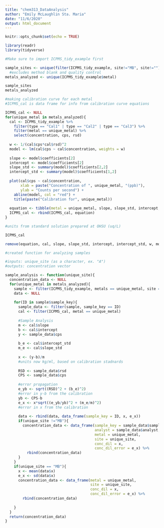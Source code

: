 ```yaml
---
title: "chem313_DataAnalysis"
author: "Emily McLaughlin Sta. Maria"
date: "11/6/2020"
output: html_document
---
```


```r
knitr::opts_chunk$set(echo = TRUE)
```

```r

library(readr)
library(tidyverse)

#Make sure to import ICPMS_tidy_example first


```

```r

sample_sites <- unique(filter(ICPMS_tidy_example, site!="MB", site!="")$site)
  #excludes method blank and quality control 
metals_analyzed <- unique(ICPMS_tidy_example$metal)

sample_sites
metals_analyzed

```

```r

#making calibration curve for each metal
#ICPMS_cal is data frame for info from calibration curve equations

ICPMS_cal <- NULL
for(unique_metal in metals_analyzed){
  cal <- ICPMS_tidy_example %>%
    filter(type == "Cal1" | type == "Cal2" | type == "Cal3") %>%
    filter(metal == unique_metal) %>%
    select(concentration, cps, rsd)
  
  w <- 1/(cal$cps*cal$rsd)^2
  model <- lm(cal$cps ~ cal$concentration, weights = w)
  
  slope <- model$coefficients[2]
  intercept <- model$coefficients[2]
  slope_std <- summary(model)$coefficients[2,2]
  intercept_std <- summary(model)$coefficients[1,2]
  
  plot(cal$cps ~ cal$concentration,
       xlab = paste("Concentration of ", unique_metal, "(ppb)"),
       ylab = "Counts per second") +
    abline(model, col = "red") +
    title(paste("Calibration for", unique_metal))
  
  equation <- tibble(metal = unique_metal, slope, slope_std, intercept, intercept_std)
  ICPMS_cal <- rbind(ICPMS_cal, equation)
}

#units from standard solution prepared at OHSU (uq/L)

ICPMS_cal

remove(equation, cal, slope, slope_std, intercept, intercept_std, w, model, unique_metal)


```

```r
#created function for analyzing samples

#inputs: unique_site (as a character, ex. "A")
#outputs: concentration vector

sample_analysis <- function(unique_site){
  concentration_data <- NULL
  for(unique_metal in metals_analyzed){
    sample <- filter(ICPMS_tidy_example, metals == unique_metal, site == unique_site)
    data <- NULL
    
    for(ID in sample$sample_key){
      sample_data <- filter(sample, sample_key == ID)
      cal <- filter(ICPMS_cal, metal == unique_metal)
      
      #Sample Analysis
      m <- cal$slope
      b <- cal$intercept
      y <- sample_data$cps
      
      b_e <- cal$intercept_std
      m_e <- cal$slope_std
      
      x <- (y-b)/m
      #units now kg/ml, based on calibration stadnards
      
      RSD <- sample_data$rsd
      CPS <- sample_data$cps
      
      #error propagation 
      e_yb <- sqrt((RSD)^2 + (b_e)^2)
      #error in y-b from the calibration
      yb <- CPS-b
      e_x <- x*sqrt((e_yb/yb)^2 + (m_e/m)^2)
      #error in x from the calibration
      
      data <- rbind(data, data_frame(sample_key = ID, x, e_x))
      if(unique_site !="MB"){
        concentration_data <- data_frame(sample_key = sample_data$sample_key,
                                         analyst = sample_data$analyst,
                                         metal = unique_metal,
                                         site = unique_site,
                                         conc_dil = x,
                                         conc_dil_error = e_x) %>%
          rbind(concentration_data)
      }
    }
    if(unique_site == "MB"){
      x <- mean(data$x)
      e_x <- sd(data$x)
      concentration_data <- data_frame(metal = unique_metal,
                                       site = unique_site,
                                       conc_dil = x,
                                       conc_dil_error = e_x) %>%
        rbind(concentration_data)
                              
    }
  }
  return(concentration_data)
}

```







